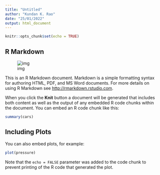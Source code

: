 ```yaml
---
title: "Untitled"
author: "Kundan K. Rao"
date: "25/01/2022"
output: html_document
---
```


```r
knitr::opts_chunk$set(echo = TRUE)
```

## R Markdown

![img](publication-blog.png "img")

This is an R Markdown document. Markdown is a simple formatting syntax for authoring HTML, PDF, and MS Word documents. For more details on using R Markdown see <http://rmarkdown.rstudio.com>.

When you click the **Knit** button a document will be generated that includes both content as well as the output of any embedded R code chunks within the document. You can embed an R code chunk like this:

```r
summary(cars)
```

## Including Plots

You can also embed plots, for example:

```r
plot(pressure)
```

Note that the `echo = FALSE` parameter was added to the code chunk to prevent printing of the R code that generated the plot.
